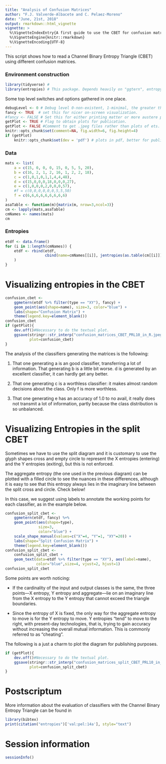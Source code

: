 ```yaml
---
title: "Analysis of Confusion Matrices"
author: "F.J. Valverde-Albacete and C. Pelaez-Moreno"
date: "June, 21st, 2018"
output: rmarkdown::html_vignette
vignette: > 
  %\VignetteIndexEntry{A first guide to use the CBET for confusion matrix evaluation}
  %\VignetteEngine{knitr::rmarkdown}
  %\VignetteEncoding{UTF-8}
---
```

This script shows how to read a Channel Binary Entropy Triangle (CBET) using different confusion matrices. 

### Environment construction
```r
library(tidyverse) #
library(entropies) # This package. Depends heavily on "ggtern", entropy", "infotheory".
```

Some top level switches and options gathered in one place. 
```r
debugLevel <- 0 # Debug level 0-non-existent, 1-minimal, the greater the more verbose.
fancy <- TRUE  # set this for nicer on-screen visualization.
#fancy <- FALSE # Set this for either printing matter or more austere plots.
getPlot <- TRUE # Flag to obtain plots for publication. 
getPlot <- FALSE #Comment to get .jpeg files rather than plots of ets.
knitr::opts_chunk$set(comment=NA, fig.width=6, fig.height=4)
if (getPlot)
    knitr::opts_chunk$set(dev = 'pdf') # plots in pdf, better for publication
```

### Data

```r
mats <- list(
    a = c(15, 0, 0, 0, 15, 0, 5, 5, 20),
    b = c(16, 2, 1, 2, 16, 1, 2, 2, 18),
    c = c(1,0,1,0,1,1,4,4,48),
    d = c(15,0,0,0,18,0,0,0,27),
    e = c(1,0,0,0,2,0,0,0,57),
    #f = c(0,0,0,0,0,0,5,5,50)
    f = c(6,6,6,6,6,6,6,6,6)
)
asaTable <- function(m){matrix(m, nrow=3,ncol=3)}
cm <- lapply(mats,asaTable)
cmNames <- names(mats)
cm
```

### Entropies

```r
etdf <- data.frame()
for (i in 1:length(cmNames)) {
    etdf <- rbind(etdf,
                  cbind(name=cmNames[[i]], jentropies(as.table(cm[[i]])))
    )
}
```

# Visualizing entropies in the CBET

```r
confusion_cbet <- 
    ggmetern(etdf %>% filter(type == "XY"), fancy) +
    geom_point(aes(shape=name), size=3, color="blue") +
    labs(shape="Confusion Matrix") +
    theme(legend.key=element_blank())
confusion_cbet
if (getPlot){
    dev.off()#Necessary to do the textual plot.
    ggsave(stringr::str_interp("confusion_matrices_CBET_PRL10_in_R.jpeg"),
           plot=confusion_cbet)
}
```

The analysis of the classifiers generating the matrices is the following:

1. That one generating a is an good classifier, transferring a lot of information. That generating b is a little bit worse. d is generated by an excellent classifier, it can hardly get any better.

2. That one generating c is a worthless classifier: it makes almost random decisions about the class. Only f is more worthless. 

3. That one generating e has an accuracy of 1.0 to no avail, it really does not transmit a lot of information, partly because the class distribution is so unbalanced. 

# Visualizing Entropies in the split CBET

Sometimes we have to use the split diagram and it is customary to use the glyph shapes cross and empty circle to represent the X entropies (entering) and the Y entropies (exiting), but this is not enforced. 

The aggregate entropy (the one used in the previous diagram) can be plotted with a filled circle to see the nuances in these differences, although it is easy to see that this entropy always lies in the imaginary line between the split cross and circle. Check below!

In this case, we suggest using labels to annotate the working points for each classifier, as in the example below. 

```r
confusion_split_cbet <- 
    ggmetern(etdf, fancy) %+% 
    geom_point(aes(shape=type), 
               size=3, 
               color="blue") +
    scale_shape_manual(values=c("X"=4, "Y"=1, "XY"=20)) +
    labs(shape="Split Confusion Matrix") +
    theme(legend.key=element_blank())
confusion_split_cbet <-  
    confusion_split_cbet + 
    geom_text(data=etdf %>% filter(type == "XY"), aes(label=name), 
              color="blue",size=4, vjust=2, hjust=1)
confusion_split_cbet
```

Some points are worth noticing:

* If the cardinality of the input and output classes is the same, the three points---X entropy, Y entropy and aggregate---lie on an imaginary line from the X entropy to the Y entropy that cannot exceed the triangle boundaries. 

* Since the entropy of X is fixed, the only way for the aggregate entropy to move is for the Y entropy to move. Y entropies "tend" to move to the right, with present-day technologies, that is, trying to gain accuracy without increasing the overall mutual information. This is commonly referred to as "cheating".

The following is a just a charm to plot the diagram for publishing purposes.

```r
if (getPlot){
    dev.off()#Necessary to do the textual plot.
    ggsave(stringr::str_interp("confusion_matrices_split_CBET_PRL10_in_R.jpeg"),
           plot=confusion_split_cbet)
}
```
# Postscriptum

More information about the evaluation of classifiers with the Channel Binary Entropy Triangle can be found in 

```r
library(bibtex)
print(citation("entropies")['val:pel:14a'], style="text")
```

# Session information

```r
sessionInfo()
```
